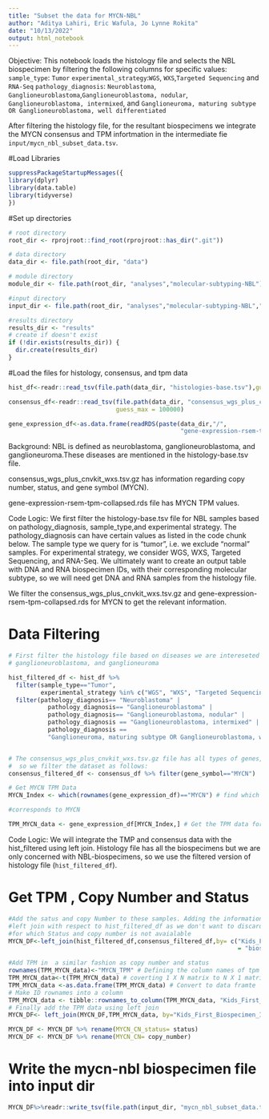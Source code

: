 ```yaml
---
title: "Subset the data for MYCN-NBL"
author: "Aditya Lahiri, Eric Wafula, Jo Lynne Rokita"
date: "10/13/2022"
output: html_notebook
---
```

Objective: This notebook loads the histology file and selects the NBL biospecimen by filtering the
following columns for specific values:
`sample_type`: `Tumor`
`experimental_strategy`:`WGS`, `WXS`,`Targeted Sequencing` and `RNA-Seq`
`pathology_diagnosis`: `Neuroblastoma`, `Ganglioneuroblastoma`,`Ganglioneuroblastoma, nodular`,
`Ganglioneuroblastoma, intermixed`, and 
`Ganglioneuroma, maturing subtype OR Ganglioneuroblastoma, well differentiated`

After filtering the histology file, for the resultant biospecimens we integrate the MYCN consensus 
and TPM infortmation in the intermediate fie `input/mycn_nbl_subset_data.tsv`.

#Load Libraries

```r
suppressPackageStartupMessages({
library(dplyr)
library(data.table)
library(tidyverse)
})
```


#Set up directories
```r
# root directory
root_dir <- rprojroot::find_root(rprojroot::has_dir(".git"))

# data directory
data_dir <- file.path(root_dir, "data")

# module directory
module_dir <- file.path(root_dir, "analyses","molecular-subtyping-NBL")

#input directory
input_dir <- file.path(root_dir, "analyses","molecular-subtyping-NBL","input")

#results directory
results_dir <- "results"
# create if doesn't exist
if (!dir.exists(results_dir)) {
  dir.create(results_dir)
}
```


#Load the files for histology, consensus, and tpm data
```r
hist_df<-readr::read_tsv(file.path(data_dir, "histologies-base.tsv"),guess_max = 100000)

consensus_df<-readr::read_tsv(file.path(data_dir, "consensus_wgs_plus_cnvkit_wxs.tsv.gz"),
                              guess_max = 100000)

gene_expression_df<-as.data.frame(readRDS(paste(data_dir,"/",
                                                "gene-expression-rsem-tpm-collapsed.rds",sep="")))
```

Background: 
NBL is defined as neuroblastoma, ganglioneuroblastoma, and ganglioneuroma.These diseases are 
mentioned in the histology-base.tsv file. 

consensus_wgs_plus_cnvkit_wxs.tsv.gz has information regarding copy number, status, and 
gene symbol (MYCN). 

gene-expression-rsem-tpm-collapsed.rds file has MYCN TPM values.


Code Logic: 
We first filter the histology-base.tsv file for NBL samples based on pathology_diagnosis, 
sample_type,and experimental strategy. The pathology_diagnosis can have certain values as listed in
the code chunk below. The sample type we query for is "tumor", i.e. we exclude "normal" samples. 
For experimental strategy, we consider WGS, WXS, Targeted Sequencing, and RNA-Seq. We ultimately 
want to create an output table with DNA and RNA biospecimen IDs, with their corresponding molecular 
subtype, so we will need get DNA and RNA samples from the histology file. 

We filter the consensus_wgs_plus_cnvkit_wxs.tsv.gz and gene-expression-rsem-tpm-collapsed.rds for
MYCN to get the relevant information. 

# Data Filtering
```r
# First filter the histology file based on diseases we are intereseted in neuroblastoma, 
# ganglioneuroblastoma, and ganglioneuroma

hist_filtered_df <- hist_df %>% 
  filter(sample_type=="Tumor", 
         experimental_strategy %in% c("WGS", "WXS", "Targeted Sequencing", "RNA-Seq")) %>%
  filter(pathology_diagnosis== "Neuroblastoma" |
           pathology_diagnosis== "Ganglioneuroblastoma" |
           pathology_diagnosis== "Ganglioneuroblastoma, nodular" |
           pathology_diagnosis == "Ganglioneuroblastoma, intermixed" |
           pathology_diagnosis == 
           "Ganglioneuroma, maturing subtype OR Ganglioneuroblastoma, well differentiated")


# The consensus_wgs_plus_cnvkit_wxs.tsv.gz file has all types of genes, we just need MYCN, 
#  so we filter the dataset as follows:
consensus_filtered_df <- consensus_df %>% filter(gene_symbol=="MYCN")

# Get MYCN TPM Data
MYCN_Index <- which(rownames(gene_expression_df)=="MYCN") # find which rows (contains gene names) 

#corresponds to MYCN

TPM_MYCN_data <- gene_expression_df[MYCN_Index,] # Get the TPM data for for MYCN
```

Code Logic:
We will integrate the TMP and consensus data with the hist_filtered using left join. Histology file 
has all the biospecimens but we are only concerned with NBL-biospecimens, so we use the filtered 
version of histology file (`hist_filtered_df`). 

# Get TPM , Copy Number and Status
```r
#Add the satus and copy Number to these samples. Adding the information if available, so we do a 
#left join with respect to hist_filtered_df as we don't want to discard any biospecimen of MYCN-NBL
#for which Status and copy number is not avaialable
MYCN_DF<-left_join(hist_filtered_df,consensus_filtered_df,by= c("Kids_First_Biospecimen_ID" 
                                                                = "biospecimen_id"))

#Add TPM in  a similar fashion as copy number and status 
rownames(TPM_MYCN_data)<-"MYCN_TPM" # Defining the column names of tpm values
TPM_MYCN_data<-t(TPM_MYCN_data) # coverting 1 X N matrix to N X 1 matrix (lenght wise)
TPM_MYCN_data <-as.data.frame(TPM_MYCN_data) # Convert to data framte 
# Make ID rownames into a column 
TPM_MYCN_data <- tibble::rownames_to_column(TPM_MYCN_data, "Kids_First_Biospecimen_ID") 
# Finally add the TPM data using left join
MYCN_DF<- left_join(MYCN_DF,TPM_MYCN_data, by="Kids_First_Biospecimen_ID") 
```

```r
MYCN_DF <- MYCN_DF %>% rename(MYCN_CN_status= status)
MYCN_DF <- MYCN_DF %>% rename(MYCN_CN= copy_number)
```


# Write the mycn-nbl biospecimen file into input dir
```r
MYCN_DF%>%readr::write_tsv(file.path(input_dir, "mycn_nbl_subset_data.tsv"))
```


